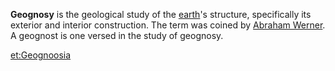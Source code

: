 {{unreferenced|date=June 2006}}
'''Geognosy''' is the geological study of the [[earth]]'s structure, specifically its exterior and interior construction. The term was coined by [[Abraham Werner]]. A geognost is one versed in the study of geognosy.


{{geologist-stub}}

[[et:Geognoosia]]